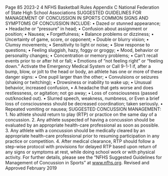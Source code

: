 Page 85 2023-2 4 NFHS Basketball Rules Appendix C National Federation of State High School Associations SUGGESTED GUIDELINES FOR MANAGEMENT OF CONCUSSION IN SPORTS COMMON SIGNS AND SYMPTOMS OF CONCUSSION INCLUDE: • Dazed or stunned appearance; • Headache or “pressure” in head; • Confusion about assignment or position; • Nausea; • Forgetfulness; • Balance problems or dizziness; • Uncertainty of game, score, or opponent; • Double or blurry vision; • Clumsy movements; • Sensitivity to light or noise; • Slow response to questions; • Feeling sluggish, hazy, foggy or groggy; • Mood, behavior or personality changes; • Concentration or memory problems; • Can’t recall events prior to or after hit or fall; • Emotions of “not feeling right” or “feeling down.” Activate the Emergency Medical System or Call 9-1-1 if, after a bump, blow, or jolt to the head or body, an athlete has one or more of these danger signs: • One pupil larger than the other; • Convulsions or seizures (shaking or twitching); • Drowsiness or inability to wake up; • Unusual behavior, increased confusion, • A headache that gets worse and does restlessness, or agitation; not go away; • Loss of consciousness (passed out/knocked out). • Slurred speech, weakness, numbness, or Even a brief loss of consciousness should be decreased coordination; taken seriously. • Repeated vomiting or nausea; SUGGESTED CONCUSSION MANAGEMENT: 1. No athlete should return to play (RTP) or practice on the same day of a concussion. 2. Any athlete suspected of having a concussion should be evaluated by an appropriate health-care professional as soon as possible. 3. Any athlete with a concussion should be medically cleared by an appropriate health-care professional prior to resuming participation in any practice or competition. 4. After medical clearance, RTP should follow a step-wise protocol with provisions for delayed RTP based upon return of any signs or symptoms at rest, while doing school work or with physical activity. For further details, please see the “NFHS Suggested Guidelines for Management of Concussion in Sports” at www.nfhs.org. Revised and Approved February 2019
